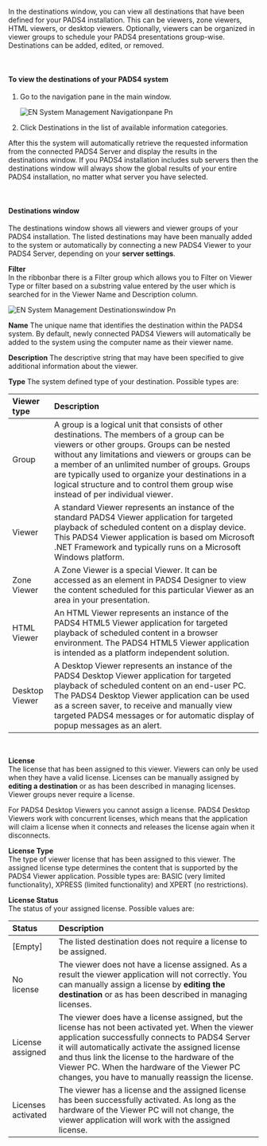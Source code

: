 In the destinations window, you can view all destinations that have been defined for your PADS4 installation. This can be viewers, zone viewers, HTML viewers, or desktop viewers. Optionally, viewers can be organized in viewer groups to schedule your PADS4 presentations group-wise. Destinations can be added, edited, or removed.

 

#### To view the destinations of your PADS4 system

1. Go to the navigation pane in the main window.

   ![EN System Management Navigationpane Pn](/images/digital-signage/windows-applications/system-management/main-window/EN-SystemManagement-Navigationpane.png)
2. Click Destinations in the list of available information categories.

After this the system will automatically retrieve the requested information from the connected PADS4 Server and display the results in the destinations window. If you PADS4 installation includes sub servers then the destinations window will always show the global results of your entire PADS4 installation, no matter what server you have selected.

 

#### Destinations window

The destinations window shows all viewers and viewer groups of your PADS4 installation. The listed destinations may have been manually added to the system or automatically by connecting a new PADS4 Viewer to your PADS4 Server, depending on your **server settings**.

**Filter** \
In the ribbonbar there is a Filter group which allows you to Filter on Viewer Type or filter based on a substring value entered by the user which is searched for in the Viewer Name and Description column.

![EN System Management Destinationswindow Pn](/images/digital-signage/windows-applications/system-management/managing-destinations/EN-SystemManagement-Destinationswindow.png)

**Name**
The unique name that identifies the destination within the PADS4 system. By default, newly connected PADS4 Viewers will automatically be added to the system using the computer name as their viewer name.

**Description**
The descriptive string that may have been specified to give additional information about the viewer.

**Type**
The system defined type of your destination. Possible types are:

| Viewer type    | Description                                                                                                                                                                                                                                                                                                                                                                                 |
| :------------- | :------------------------------------------------------------------------------------------------------------------------------------------------------------------------------------------------------------------------------------------------------------------------------------------------------------------------------------------------------------------------------------------ |
| Group          | A group is a logical unit that consists of other destinations. The members of a group can be viewers or other groups. Groups can be nested without any limitations and viewers or groups can be a member of an unlimited number of groups.  Groups are typically used to organize your destinations in a logical structure and to control them group wise instead of per individual viewer. |
| Viewer         | A standard Viewer represents an instance of the standard PADS4 Viewer application for targeted playback of scheduled content on a display device. This PADS4 Viewer application is based om Microsoft .NET Framework and typically runs on a Microsoft Windows platform.                                                                                                                    |
| Zone Viewer    | A Zone Viewer is a special Viewer. It can be accessed as an element in PADS4 Designer to view the content scheduled for this particular Viewer as an area in your presentation.                                                                                                                                                                                                             |
| HTML Viewer    | An HTML Viewer represents an instance of the PADS4 HTML5 Viewer application for targeted playback of scheduled content in a browser environment. The PADS4 HTML5 Viewer application is intended as a platform independent solution.                                                                                                                                                         |
| Desktop Viewer | A Desktop Viewer represents an instance of the PADS4 Desktop Viewer application for targeted playback of scheduled content on an end-user PC. The PADS4 Desktop Viewer application can be used as a screen saver, to receive and manually view targeted PADS4 messages or for automatic display of popup messages as an alert.                                                              |

 

**License**\
The license that has been assigned to this viewer. Viewers can only be used when they have a valid license. Licenses can be manually assigned by **editing a destination** or as has been described in managing licenses. Viewer groups never require a license.

<Note>
  For PADS4 Desktop Viewers you cannot assign a license. PADS4 Desktop Viewers work with concurrent licenses, which means that the application will claim a license when it connects and releases the license again when it disconnects.
</Note>

**License Type** \
The type of viewer license that has been assigned to this viewer. The assigned license type determines the content that is supported by the PADS4 Viewer application. Possible types are: BASIC (very limited functionality), XPRESS (limited functionality) and XPERT (no restrictions).

**License Status**\
The status of your assigned license. Possible values are:

| **Status**         | **Description**                                                                                                                                                                                                                                                                                                                                               |
| :----------------- | :------------------------------------------------------------------------------------------------------------------------------------------------------------------------------------------------------------------------------------------------------------------------------------------------------------------------------------------------------------ |
| [Empty]            | The listed destination does not require a license to be assigned.                                                                                                                                                                                                                                                                                             |
| No license         | The viewer does not have a license assigned. As a result the viewer application will not correctly. You can manually assign a license by **editing the destination** or as has been described in managing licenses.                                                                                                                                           |
| License assigned   | The viewer does have a license assigned, but the license has not been activated yet. When the viewer application successfully connects to PADS4 Server it will automatically activate the assigned license and thus link the license to the hardware of the Viewer PC. When the hardware of the Viewer PC changes, you have to manually reassign the license. |
| Licenses activated | The viewer has a license and the assigned license has been successfully activated. As long as the hardware of the Viewer PC will not change, the viewer application will work with the assigned license.                                                                                                                                                      |

 
